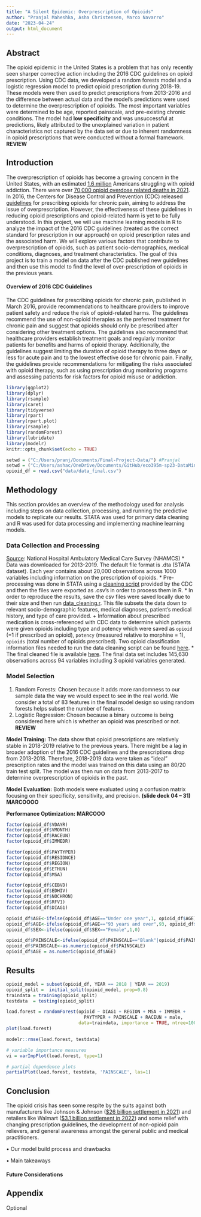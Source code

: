 ```yaml
---
title: "A Silent Epidemic: Overprescription of Opioids"
author: "Pranjal Maheshka, Asha Christensen, Marco Navarro"
date: "2023-04-24"
output: html_document
---
```


## Abstract
The opioid epidemic in the United States is a problem that has only recently seen sharper corrective action including the 2016 CDC guidelines on opioid prescription. Using CDC data, we developed a random forests model and a logistic regression model to predict opioid prescription during 2018-19. These models were then used to predict prescriptions from 2013-2016 and the difference between actual data and the model’s predictions were used to determine the overprescription of opioids. The most important variables were determined to be age, reported painscale, and pre-existing chronic conditions. The model had **low specificity** and was unsuccessful at predictions, likely attributed to the unexplained variation in patient characteristics not captured by the data set or due to inherent randomness in opioid prescriptions that were conducted without a formal framework. **REVIEW**

## Introduction
  The overprescription of opioids has become a growing concern in the United States, with an estimated [1.6 million](https://www.hhs.gov/opioids/statistics/index.html#:~:text=Facts%20about%20Drug%20Overdose,epidemic%20data%20from%20the%20CDC) Americans struggling with opioid addiction. There were over [70,000 opioid overdose related deaths in 2021](https://nida.nih.gov/research-topics/trends-statistics/overdose-death-rates). In 2016, the Centers for Disease Control and Prevention (CDC) released [guidelines](https://www.cdc.gov/mmwr/volumes/65/rr/rr6501e1.htm) for prescribing opioids for chronic pain, aiming to address the issue of overprescription. However, the effectiveness of these guidelines in reducing opioid prescriptions and opioid-related harm is yet to be fully understood. In this project, we will use machine learning models in R to analyze the impact of the 2016 CDC guidelines (treated as the correct standard for prescription in our approach) on opioid prescription rates and the associated harm. We will explore various factors that contribute to overprescription of opioids, such as patient socio-demographics, medical conditions, diagnoses, and treatment characteristics. The goal of this project is to train a model on data after the CDC published new guidelines and then use this model to find the level of over-prescription of opioids in the previous years.  

#### Overview of 2016 CDC Guidelines
The CDC guidelines for prescribing opioids for chronic pain, published in March 2016, provide recommendations to healthcare providers to improve patient safety and reduce the risk of opioid-related harms. The guidelines recommend the use of non-opioid therapies as the preferred treatment for chronic pain and suggest that opioids should only be prescribed after considering other treatment options. The guidelines also recommend that healthcare providers establish treatment goals and regularly monitor patients for benefits and harms of opioid therapy. Additionally, the guidelines suggest limiting the duration of opioid therapy to three days or less for acute pain and to the lowest effective dose for chronic pain. Finally, the guidelines provide recommendations for mitigating the risks associated with opioid therapy, such as using prescription drug monitoring programs and assessing patients for risk factors for opioid misuse or addiction.


```r
library(ggplot2)
library(dplyr)
library(rsample)
library(caret)
library(tidyverse)
library(rpart)
library(rpart.plot)
library(rsample) 
library(randomForest)
library(lubridate)
library(modelr)
knitr::opts_chunk$set(echo = TRUE)

setwd = ("C:/Users/pranj/Documents/Final-Project-Data/") #Pranjal
setwd = ("C:/Users/ashac/OneDrive/Documents/GitHub/eco395m-sp23-DataMining/Final-Project/")
opioid_df = read.csv("data/data_final.csv") 
```

## Methodology 
This section provides an overview of the methodology used for analysis including steps on data collection, processing, and running the predictive models to replicate our results. STATA was used for primary data cleaning and R was used for data processing and implementing machine learning models. 

### Data Collection and Processing
[Source]( https://ftp.cdc.gov/pub/Health_Statistics/NCHS/Datasets/NHAMCS/): National Hospital Ambulatory Medical Care Survey (NHAMCS)
* Data was downloaded for 2013-2019. The default file format is .dta (STATA dataset). Each year contains about 20,000 observations across 1000 variables including information on the prescription of opioids. 
* Pre-processing was done in STATA using a [cleaning script](https://github.com/pranjalmaheshka/eco395m-sp23-DataMining/tree/main/Final-Project/stata) provided by the CDC and then the files were exported as .csv’s in order to process them in R. 
* In order to reproduce the results, save the csv files were saved locally due to their size and then run [data_cleaning.r](https://github.com/pranjalmaheshka/eco395m-sp23-DataMining/blob/main/Final-Project/data_cleaning.R). This file subsets the data down to relevant socio-demographic features, medical diagnoses, patient’s medical history, and type of care provided. 
+ Information about prescribed medication is cross-referenced with CDC data to determine which patients were given opioids including type and potency which were saved as `opioid` (=1 if prescribed an opioid), `potency` (measured relative to morphine = 1), `opioids` (total number of opioids prescribed). Two opioid classification information files needed to run the data cleaning script can be found [here]( https://github.com/pranjalmaheshka/eco395m-sp23-DataMining/tree/main/Final-Project/data). 
* The final cleaned file is available [here]( https://github.com/pranjalmaheshka/eco395m-sp23-DataMining/tree/main/Final-Project/data). 
The final data set includes 145,630 observations across 94 variables including 3 opioid variables generated. 

### Model Selection
1.	Random Forests: Chosen because it adds more randomness to our sample data the way we would expect to see in the real world. We consider a total of 83 features in the final model design so using random forests helps subset the number of features. 
2.	Logistic Regression: Chosen because a binary outcome is being considered here which is whether an opioid was prescribed or not.  **REVIEW**

**Model Training:** The data show that opioid prescriptions are relatively stable in 2018-2019 relative to the previous years. There might be a lag in broader adoption of the 2016 CDC guidelines and the prescriptions drop from 2013-2018. Therefore, 2018-2019 data were taken as “ideal” prescription rates and the model was trained on this data using an 80/20 train test split. The model was then run on data from 2013-2017 to determine overprescription of opioids in the past.   

**Model Evaluation:** Both models were evaluated using a confusion matrix focusing on their specificity, sensitivity, and precision. **(slide deck 04 – 31) MARCOOOO**

**Performance Optimization:** **MARCOOO**


```r
factor(opioid_df$VDAYR)
factor(opioid_df$VMONTH)
factor(opioid_df$RACEUN)
factor(opioid_df$IMMEDR)

factor(opioid_df$PAYTYPER)
factor(opioid_df$RESIDNCE)
factor(opioid_df$REGION)
factor(opioid_df$ETHUN)
factor(opioid_df$MSA)

factor(opioid_df$CEBVD)
factor(opioid_df$EDHIV)
factor(opioid_df$NOCHRON)
factor(opioid_df$RFV1)
factor(opioid_df$DIAG1)

opioid_df$AGE<-ifelse(opioid_df$AGE=="Under one year",1, opioid_df$AGE)
opioid_df$AGE<-ifelse(opioid_df$AGE=="93 years and over",93, opioid_df$AGE)
opioid_df$SEX<-ifelse(opioid_df$SEX=="Female",1,0)

opioid_df$PAINSCALE<-ifelse(opioid_df$PAINSCALE=="Blank"|opioid_df$PAINSCALE=="Unknown",0,opioid_df$PAINSCALE)
opioid_df$PAINSCALE<-as.numeric(opioid_df$PAINSCALE)
opioid_df$AGE = as.numeric(opioid_df$AGE)
```

## Results 


```r
opioid_model = subset(opioid_df, YEAR == 2018 | YEAR == 2019)
opioid_split =  initial_split(opioid_model, prop=0.8)
traindata = training(opioid_split)
testdata  = testing(opioid_split)

load.forest = randomForest(opioid ~ DIAG1 + REGION + MSA + IMMEDR + 
                             PAYTYPER + PAINSCALE + RACEUN + male,
                           data=traindata, importance = TRUE, ntree=100)
plot(load.forest)

modelr::rmse(load.forest, testdata) 

# variable importance measures
vi = varImpPlot(load.forest, type=1)

# partial dependence plots
partialPlot(load.forest, testdata, 'PAINSCALE', las=1)

```

## Conclusion
The opioid crisis has seen some respite by the suits against both manufacturers like Johnson & Johnson ([$26 billion settlement in 2021]( https://www.naag.org/issues/opioids/)) and retailers like Walmart ([$3.1 billion settlement in 2022]( https://www.nytimes.com/2022/11/15/health/walmart-opioids-settlement.html)) and some relief with changing prescription guidelines, the development of non-opioid pain relievers, and general awareness amongst the general public and medical practitioners. 

•	Our model build process and drawbacks

•	Main takeaways

#### Future Considerations

## Appendix
Optional


